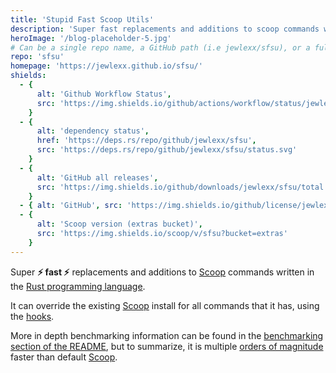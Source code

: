 ```yaml
---
title: 'Stupid Fast Scoop Utils'
description: 'Super fast replacements and additions to scoop commands written in Rust'
heroImage: '/blog-placeholder-5.jpg'
# Can be a single repo name, a GitHub path (i.e jewlexx/sfsu), or a full url
repo: 'sfsu'
homepage: 'https://jewlexx.github.io/sfsu/'
shields:
  - {
      alt: 'Github Workflow Status',
      src: 'https://img.shields.io/github/actions/workflow/status/jewlexx/sfsu/build.yml'
    }
  - {
      alt: 'dependency status',
      href: 'https://deps.rs/repo/github/jewlexx/sfsu',
      src: 'https://deps.rs/repo/github/jewlexx/sfsu/status.svg'
    }
  - {
      alt: 'GitHub all releases',
      src: 'https://img.shields.io/github/downloads/jewlexx/sfsu/total'
    }
  - { alt: 'GitHub', src: 'https://img.shields.io/github/license/jewlexx/sfsu' }
  - {
      alt: 'Scoop version (extras bucket)',
      src: 'https://img.shields.io/scoop/v/sfsu?bucket=extras'
    }
---
```


Super **⚡ fast ⚡** replacements and additions to [Scoop](https://scoop.sh) commands written in the [Rust programming language](https://www.rust-lang.org/).

It can override the existing [Scoop](https://scoop.sh) install for all commands that it has, using the [hooks](https://github.com/jewlexx/sfsu#hook).

More in depth benchmarking information can be found in the [benchmarking section of the README](https://github.com/jewlexx/sfsu#benchmarks-1), but to summarize, it is multiple [orders of magnitude](https://g.co/kgs/KqoK2G) faster than default [Scoop](https://scoop.sh).
